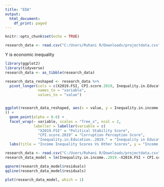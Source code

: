 ---
title: "EDA"
output:
  html_document:
    df_print: paged
---

```{r setup, include=FALSE}
knitr::opts_chunk$set(echo = TRUE)
```

```{r}
research_data <- read.csv("C:/Users/Ruhani R/Downloads/projectdata.csv")
```

Y is economic inequality

```{r}
library(ggplot2)
library(tidyverse)
research_data <- as_tibble(research_data)

research_data_reshaped <- research_data %>%
  pivot_longer(cols = c(X2019.FSI, CPI.score.2019, Inequality.in.Education..2019.),
               names_to = "variable",
               values_to = "value")


ggplot(research_data_reshaped, aes(x = value, y = Inequality.in.income..2019.
)) +
  geom_point(alpha = 0.6) +
  facet_wrap(~ variable, scales = "free_x", ncol = 2,
             labeller = labeller(variable = c(
               "X2019.FSI" = "Political Stability Score",
               "CPI.score.2019" = "Corruption Perception Score",
               "Inequality.in.Education..2019." = "Inequality in Education Score"))) + 
  labs(title = "Income Inequality Scores Vs Other Scores", y = "Income Inequality Score", x = "Score Value")
```

```{r}
research_data <- read.csv("C:/Users/Ruhani R/Downloads/projectdata.csv")
research_data_model = lm(Inequality.in.income..2019.~X2019.FSI + CPI.score.2019 + Inequality.in.Education..2019., data= research_data)

qqnorm(research_data_model$residuals)
qqline(research_data_model$residuals)


```

```{r}
plot(research_data_model, which = 1)
```
